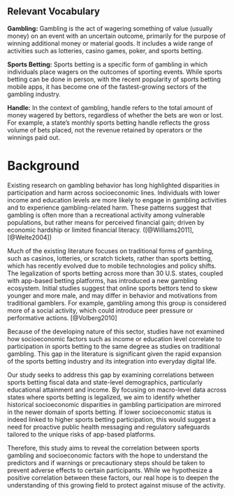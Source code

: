 ## Relevant Vocabulary 

**Gambling:** Gambling is the act of wagering something of value (usually money) on an event with an uncertain outcome, primarily for the purpose of winning additional money or material goods. It includes a wide range of activities such as lotteries, casino games, poker, and sports betting.

**Sports Betting:** Sports betting is a specific form of gambling in which individuals place wagers on the outcomes of sporting events. While sports betting can be done in person, with the recent popularity of sports betting mobile apps, it has become one of the fastest-growing sectors of the gambling industry.

**Handle:** In the context of gambling, handle refers to the total amount of money wagered by bettors, regardless of whether the bets are won or lost. For example, a state's monthly sports betting handle reflects the gross volume of bets placed, not the revenue retained by operators or the winnings paid out.

# Background
Existing research on gambling behavior has long highlighted disparities in participation and harm across socioeconomic lines. Individuals with lower income and education levels are more likely to engage in gambling activities and to experience gambling-related harm. These patterns suggest that gambling is often more than a recreational activity among vulnerable populations, but rather means for perceived financial gain; driven by economic hardship or limited financial literacy. ([@Williams2011], [@Welte2004])

Much of the existing literature focuses on traditional forms of gambling, such as casinos, lotteries, or scratch tickets, rather than sports betting, which has recently evolved due to mobile technologies and policy shifts. The legalization of sports betting across more than 30 U.S. states, coupled with app-based betting platforms, has introduced a new gambling ecosystem. Initial studies suggest that online sports bettors tend to skew younger and more male, and may differ in behavior and motivations from traditional gamblers. For example, gambling among this group is considered more of a social activity, which could introduce peer pressure or performative actions. [@Volberg2010]

Because of the developing nature of this sector, studies have not examined how socioeconomic factors such as income or education level correlate to participation in sports betting to the same degree as studies on traditional gambling. This gap in the literature is significant given the rapid expansion of the sports betting industry and its integration into everyday digital life. 

Our study seeks to address this gap by examining correlations between sports betting fiscal data and state-level demographics, particularly educational attainment and income. By focusing on macro-level data across states where sports betting is legalized, we aim to identify whether historical socioeconomic disparities in gambling participation are mirrored in the newer domain of sports betting. If lower socioeconomic status is indeed linked to higher sports betting participation, this would suggest a need for proactive public health messaging and regulatory safeguards tailored to the unique risks of app-based platforms. 

Therefore, this study aims to reveal the correlation between sports gambling and socioeconomic factors with the hope to understand the predictors and if warnings or precautionary steps should be taken to prevent adverse effects to certain participants. While we hypothesize a positive correlation between these factors, our real hope is to deepen the understanding of this growing field to protect against misuse of the activity. 
